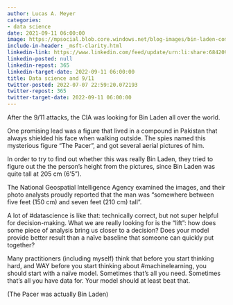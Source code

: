 ```yaml
---
author: Lucas A. Meyer
categories:
- data science
date: 2021-09-11 06:00:00
image: https://mpsocial.blob.core.windows.net/blog-images/bin-laden-compound.jpg
include-in-header: _msft-clarity.html
linkedin-link: https://www.linkedin.com/feed/update/urn:li:share:6842098580736630784
linkedin-posted: null
linkedin-repost: 365
linkedin-target-date: 2022-09-11 06:00:00
title: Data science and 9/11
twitter-posted: 2022-07-07 22:59:20.072193
twitter-repost: 365
twitter-target-date: 2022-09-11 06:00:00
---
```


After the 9/11 attacks, the CIA was looking for Bin Laden all over the world. 

One promising lead was a figure that lived in a compound in Pakistan that always shielded his face when walking outside. The spies named this mysterious figure "The Pacer", and got several aerial pictures of him.

In order to try to find out whether this was really Bin Laden, they tried to figure out the the person's height from the pictures, since Bin Laden was quite tall at 205 cm (6'5"). 

The National Geospatial Intelligence Agency examined the images, and their photo analysts proudly reported that the man was "somewhere between five feet (150 cm) and seven feet (210 cm) tall".

A lot of #datascience is like that: technically correct, but not super helpful for decision-making. What we are really looking for is the "lift": how does some piece of analysis bring us closer to a decision? Does your model provide better result than a naïve baseline that someone can quickly put together?

Many practitioners (including myself) think that before you start thinking hard, and WAY before you start thinking about #machinelearning, you should start with a naïve model. Sometimes that's all you need. Sometimes that's all you have data for. Your model should at least beat that.

(The Pacer was actually Bin Laden)
